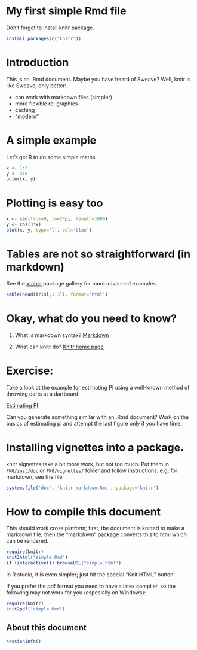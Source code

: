 # My first simple Rmd file

Don't forget to install knitr package.

```r
install.packages(c("knitr"))
```

# Introduction

This is an .Rmd document.  Maybe you have heard of Sweave?
Well, knitr is like Sweave, only better!

* can work with markdown files (simpler)
* more flexible re: graphics
* caching
* "modern"

# A simple example

Let's get R to do some simple maths.

```r
x <- 1:3
y <- 4:6
outer(x, y)
```

# Plotting is easy too

```r
x <- seq(from=0, to=2*pi, length=1000)
y <- cos(3*x)
plot(x, y, type='l', col='blue')
```

# Tables are not so straightforward (in markdown)

See the
[xtable](http://cran.r-project.org/web/packages/xtable/vignettes/xtableGallery.pdf)
package gallery for more advanced examples.

```r
kable(head(iris[,1:3]), format='html')
```


# Okay, what do you need to know?


1. What is markdown syntax?  [Markdown](http://daringfireball.net/projects/markdown)

2. What can knitr do? [Knitr home page](http://yihui.name/knitr/)


# Exercise:

Take a look at the example for estimating PI using a well-known method
of throwing darts at a dartboard.

[Estimating PI](http://www.damtp.cam.ac.uk/user/eglen/rguide/estimate.pdf)

Can you generate something similar
with an .Rmd document?  Work on the basics of estimating pi and
attempt the last figure only if you have time.

# Installing vignettes into a package.

knitr vignettes take a bit more work, but not too much.  Put them in
`PKG/inst/doc` or `PKG/vignettes/` folder and follow instructions.
e.g.  for markdown, see the file

```r
system.file('doc', 'knitr-markdown.Rmd', package='knitr')
```


# How to compile this document

This should work cross platform; first, the document is knitted to
make a markdown file; then the "markdown" package converts this to
html which can be rendered.

```r
require(knitr)
knit2html("simple.Rmd")
if (interactive()) browseURL("simple.html")
```

In R studio, it is even simpler; just hit the special "Knit HTML" button!

If you prefer the pdf format you need to have a latex compiler, so the
following may not work for you (especially on Windows):

```r
require(knitr)
knit2pdf("simple.Rmd")
```

## About this document

```r
sessionInfo()
```
